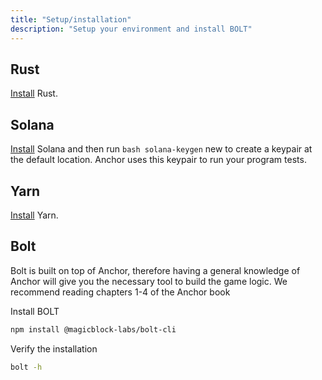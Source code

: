 ```yaml
---
title: "Setup/installation"
description: "Setup your environment and install BOLT"
---
```


## Rust
[Install](https://www.rust-lang.org/tools/install) Rust.

## Solana
[Install](https://docs.solanalabs.com/cli/install) Solana and then run ```bash solana-keygen``` new to create a keypair at the default location. Anchor uses this keypair to run your program tests.

## Yarn
[Install](https://yarnpkg.com/getting-started/install) Yarn.

## Bolt
Bolt is built on top of Anchor, therefore having a general knowledge of Anchor will give you the necessary tool to build the game logic. We recommend reading chapters 1-4 of the Anchor book

Install BOLT

```bash
npm install @magicblock-labs/bolt-cli
```

Verify the installation

```bash
bolt -h
```

